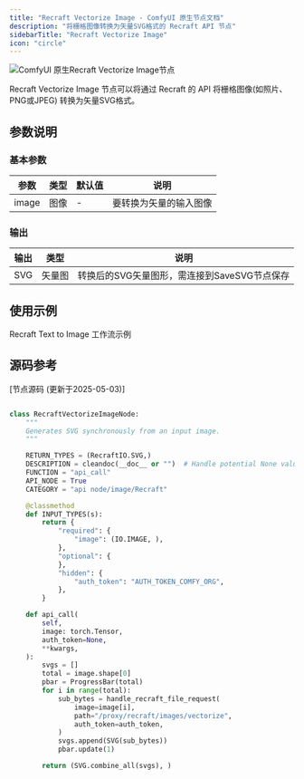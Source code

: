 ```yaml
---
title: "Recraft Vectorize Image - ComfyUI 原生节点文档"
description: "将栅格图像转换为矢量SVG格式的 Recraft API 节点"
sidebarTitle: "Recraft Vectorize Image"
icon: "circle"
---
```


![ComfyUI 原生Recraft Vectorize Image节点](/images/built-in-nodes/api_nodes/recraft/recraft-vectorize-image.jpg)

Recraft Vectorize Image 节点可以将通过 Recraft 的 API 将栅格图像(如照片、PNG或JPEG) 转换为矢量SVG格式。

## 参数说明

### 基本参数

| 参数 | 类型 | 默认值 | 说明 |
|-----|-----|-------|------|
| image | 图像 | - | 要转换为矢量的输入图像 |

### 输出

| 输出 | 类型 | 说明 |
|-----|-----|------|
| SVG | 矢量图 | 转换后的SVG矢量图形，需连接到SaveSVG节点保存 |

## 使用示例

<Card title="Recraft Text to Image 工作流示例" icon="book" href="/zh-CN/tutorials/api-nodes/recraft/recraft-text-to-image">
Recraft Text to Image 工作流示例
</Card>

## 源码参考

[节点源码 (更新于2025-05-03)] 

```python

class RecraftVectorizeImageNode:
    """
    Generates SVG synchronously from an input image.
    """

    RETURN_TYPES = (RecraftIO.SVG,)
    DESCRIPTION = cleandoc(__doc__ or "")  # Handle potential None value
    FUNCTION = "api_call"
    API_NODE = True
    CATEGORY = "api node/image/Recraft"

    @classmethod
    def INPUT_TYPES(s):
        return {
            "required": {
                "image": (IO.IMAGE, ),
            },
            "optional": {
            },
            "hidden": {
                "auth_token": "AUTH_TOKEN_COMFY_ORG",
            },
        }

    def api_call(
        self,
        image: torch.Tensor,
        auth_token=None,
        **kwargs,
    ):
        svgs = []
        total = image.shape[0]
        pbar = ProgressBar(total)
        for i in range(total):
            sub_bytes = handle_recraft_file_request(
                image=image[i],
                path="/proxy/recraft/images/vectorize",
                auth_token=auth_token,
            )
            svgs.append(SVG(sub_bytes))
            pbar.update(1)

        return (SVG.combine_all(svgs), )

```

